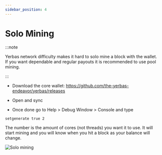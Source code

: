 ```yaml
---
sidebar_position: 4
---
```


# Solo Mining

:::note

Yerbas network difficulty makes it hard to solo mine a block with the wallet. If you want dependable and regular payouts it is recommended to use pool mining.

:::

- Download the core wallet: https://github.com/the-yerbas-endeavor/yerbas/releases

- Open and sync

- Once done go to Help > Debug Window > Console and type 

```bash
setgenerate true 2
```
The number is the amount of cores (not threads) you want it to use. It will start mining and you will know when you hit a block as your balance will change.

![Solo mining](/img/solo_mine.gif)


